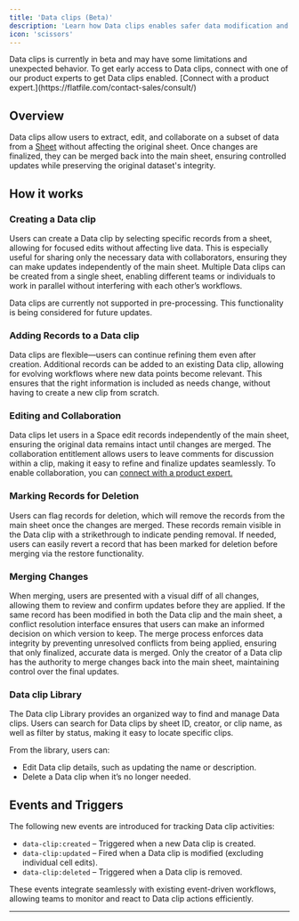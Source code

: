 ```yaml
---
title: 'Data clips (Beta)'
description: 'Learn how Data clips enables safer data modification and enhanced collaboration'
icon: 'scissors'
---
```


<Note>
  Data clips is currently in beta and may have some limitations and unexpected behavior. To get early access to Data clips, 
  connect with one of our product experts to get Data clips enabled. 
  [Connect with a product expert.](https://flatfile.com/contact-sales/consult/)
</Note>

## Overview

Data clips allow users to extract, edit, and collaborate on a subset of data from a 
<Tooltip tip="A collection of fields...">[Sheet](../blueprint/overview#terms)</Tooltip> without 
affecting the original sheet. Once changes are finalized, they can be merged back into the main sheet, 
ensuring controlled updates while preserving the original dataset's integrity.

## How it works

### **Creating a Data clip**
Users can create a Data clip by selecting specific records from a sheet, allowing for focused edits without 
affecting live data. This is especially useful for sharing only the necessary data with collaborators, 
ensuring they can make updates independently of the main sheet. Multiple Data clips can be created from a 
single sheet, enabling different teams or individuals to work in parallel without interfering with each other’s workflows.

<Note>
  Data clips are currently not supported in pre-processing. This functionality is being considered for future updates.
</Note>

### **Adding Records to a Data clip**
Data clips are flexible—users can continue refining them even after creation. Additional records can be added to an existing 
Data clip, allowing for evolving workflows where new data points become relevant. This ensures that the right information is 
included as needs change, without having to create a new clip from scratch.

### **Editing and Collaboration**
Data clips let users in a <Tooltip tip="A micro-application...">Space</Tooltip> edit records independently 
of the main sheet, ensuring the original data remains intact until changes are merged. The collaboration 
entitlement allows users to leave comments for discussion within a clip, making it easy to refine and 
finalize updates seamlessly. To enable collaboration, you can [connect with a product expert.](https://flatfile.com/contact-sales/consult/)

### **Marking Records for Deletion**
Users can flag records for deletion, which will remove the records from the main sheet once the changes 
are merged. These records remain visible in the Data clip with a strikethrough to indicate pending removal. 
If needed, users can easily revert a record that has been marked for deletion before merging via the restore functionality.


### **Merging Changes**
When merging, users are presented with a visual diff of all changes, allowing them to review and confirm updates 
before they are applied. If the same record has been modified in both the Data clip and the main sheet, a conflict 
resolution interface ensures that users can make an informed decision on which version to keep. The merge process 
enforces data integrity by preventing unresolved conflicts from being applied, ensuring that only finalized, 
accurate data is merged. Only the creator of a Data clip has the authority to merge changes back into the main sheet, 
maintaining control over the final updates.

### **Data clip Library**
The Data clip Library provides an organized way to find and manage Data clips. Users can search for Data clips by sheet ID, 
creator, or clip name, as well as filter by status, making it easy to locate specific clips. 

From the library, users can:
- Edit Data clip details, such as updating the name or description.
- Delete a Data clip when it’s no longer needed.

## Events and Triggers

The following new events are introduced for tracking Data clip activities:
- `data-clip:created` – Triggered when a new Data clip is created.
- `data-clip:updated` – Fired when a Data clip is modified (excluding individual cell edits).
- `data-clip:deleted` – Triggered when a Data clip is removed.

These events integrate seamlessly with existing event-driven workflows, allowing teams to monitor and react to Data clip actions efficiently.

---